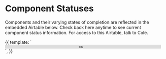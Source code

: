 
<Meta title="Foundations/Component Statuses" />


  # Component Statuses
  
  Components and their varying states of completion are reflected in the embedded Airtable below. Check back here anytime to see current component status information. For access to this Airtable, talk to Cole.

<Canvas>
  <Story name="Component Statuses">
    {{
            template: `<iframe class="airtable-embed" src="https://airtable.com/embed/shrtuFWoEvMQ7WT0b?backgroundColor=blue&viewControls=on" frameborder="0" onmousewheel="" width="100%" height="10vh" style="background: transparent; border: 1px solid #ccc;"></iframe>`,
        }}
</Story>
</Canvas>
